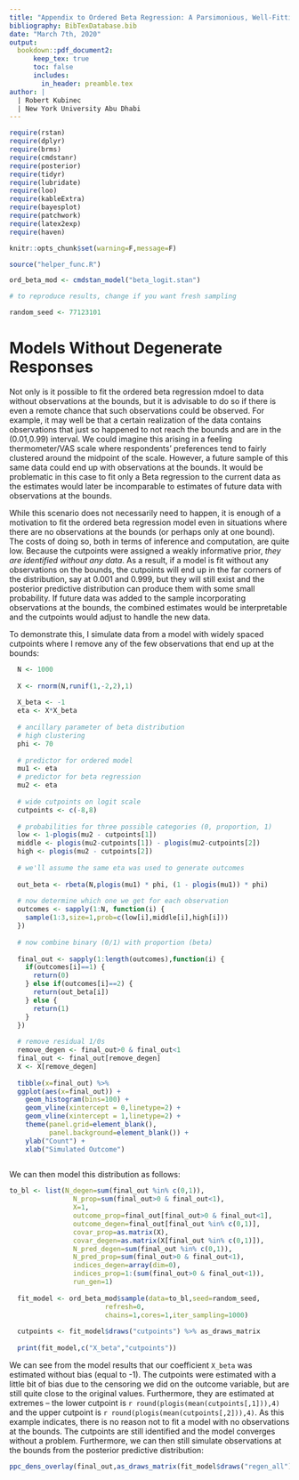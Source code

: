 ```yaml
---
title: "Appendix to Ordered Beta Regression: A Parsimonious, Well-Fitting Model for Survey Sliders and Visual Analog Scales"
bibliography: BibTexDatabase.bib
date: "March 7th, 2020"
output: 
  bookdown::pdf_document2:
      keep_tex: true
      toc: false
      includes:
        in_header: preamble.tex
author: |
  | Robert Kubinec
  | New York University Abu Dhabi
---
```


```r

require(rstan)
require(dplyr)
require(brms)
require(cmdstanr)
require(posterior)
require(tidyr)
require(lubridate)
require(loo)
require(kableExtra)
require(bayesplot)
require(patchwork)
require(latex2exp)
require(haven)

knitr::opts_chunk$set(warning=F,message=F)

source("helper_func.R")

ord_beta_mod <- cmdstan_model("beta_logit.stan")

# to reproduce results, change if you want fresh sampling

random_seed <- 77123101

```

# Models Without Degenerate Responses

Not only is it possible to fit the ordered beta regression mdoel to data without observations at the bounds, but it is advisable to do so if there is even a remote chance that such observations could be observed. For example, it may well be that a certain realization of the data contains observations that just so happened to not reach the bounds and are in the (0.01,0.99) interval. We could imagine this arising in a feeling thermometer/VAS scale where respondents' preferences tend to fairly clustered around the midpoint of the scale. However, a future sample of this same data could end up with observations at the bounds. It would be problematic in this case to fit only a Beta regression to the current data as the estimates would later be incomparable to estimates of future data with observations at the bounds.

While this scenario does not necessarily need to happen, it is enough of a motivation to fit the ordered beta regression model even in situations where there are no observations at the bounds (or perhaps only at one bound). The costs of doing so, both in terms of inference and computation, are quite low. Because the cutpoints were assigned a weakly informative prior, *they are identified without any data*. As a result, if a model is fit without any observations on the bounds, the cutpoints will end up in the far corners of the distribution, say at 0.001 and 0.999, but they will still exist and the posterior predictive distribution can produce them with some small probability. If future data was added to the sample incorporating observations at the bounds, the combined estimates would be interpretable and the cutpoints would adjust to handle the new data. 

To demonstrate this, I simulate data from a model with widely spaced cutpoints where I remove any of the few observations that end up at the bounds:

```r

  N <- 1000
  
  X <- rnorm(N,runif(1,-2,2),1)
  
  X_beta <- -1
  eta <- X*X_beta
  
  # ancillary parameter of beta distribution
  # high clustering
  phi <- 70
  
  # predictor for ordered model
  mu1 <- eta
  # predictor for beta regression
  mu2 <- eta
  
  # wide cutpoints on logit scale
  cutpoints <- c(-8,8)
  
  # probabilities for three possible categories (0, proportion, 1)
  low <- 1-plogis(mu2 - cutpoints[1])
  middle <- plogis(mu2-cutpoints[1]) - plogis(mu2-cutpoints[2])
  high <- plogis(mu2 - cutpoints[2])
  
  # we'll assume the same eta was used to generate outcomes
  
  out_beta <- rbeta(N,plogis(mu1) * phi, (1 - plogis(mu1)) * phi) 
  
  # now determine which one we get for each observation
  outcomes <- sapply(1:N, function(i) {
    sample(1:3,size=1,prob=c(low[i],middle[i],high[i]))
  })
  
  # now combine binary (0/1) with proportion (beta)
  
  final_out <- sapply(1:length(outcomes),function(i) {
    if(outcomes[i]==1) {
      return(0)
    } else if(outcomes[i]==2) {
      return(out_beta[i])
    } else {
      return(1)
    }
  })
  
  # remove residual 1/0s
  remove_degen <- final_out>0 & final_out<1
  final_out <- final_out[remove_degen]
  X <- X[remove_degen]
  
  tibble(x=final_out) %>% 
  ggplot(aes(x=final_out)) +
    geom_histogram(bins=100) +
    geom_vline(xintercept = 0,linetype=2) + 
    geom_vline(xintercept = 1,linetype=2) +
    theme(panel.grid=element_blank(),
          panel.background=element_blank()) +
    ylab("Count") +
    xlab("Simulated Outcome")
  
```

We can then model this distribution as follows:

```r
to_bl <- list(N_degen=sum(final_out %in% c(0,1)),
                N_prop=sum(final_out>0 & final_out<1),
                X=1,
                outcome_prop=final_out[final_out>0 & final_out<1],
                outcome_degen=final_out[final_out %in% c(0,1)],
                covar_prop=as.matrix(X),
                covar_degen=as.matrix(X[final_out %in% c(0,1)]),
                N_pred_degen=sum(final_out %in% c(0,1)),
                N_pred_prop=sum(final_out>0 & final_out<1),
                indices_degen=array(dim=0),
                indices_prop=1:(sum(final_out>0 & final_out<1)),
                run_gen=1)
  
  fit_model <- ord_beta_mod$sample(data=to_bl,seed=random_seed,
                        refresh=0,
                        chains=1,cores=1,iter_sampling=1000)
  
  cutpoints <- fit_model$draws("cutpoints") %>% as_draws_matrix
  
  print(fit_model,c("X_beta","cutpoints"))
```

We can see from the model results that our coefficient `X_beta` was estimated without bias (equal to -1). The cutpoints were estimated with a little bit of bias due to the censoring we did on the outcome variable, but are still quite close to the original values. Furthermore, they are estimated at extremes -- the lower cutpoint is `r round(plogis(mean(cutpoints[,1])),4)` and the upper cutpoint is `r round(plogis(mean(cutpoints[,2])),4)`. As this example indicates, there is no reason not to fit a model with no observations at the bounds. The cutpoints are still identified and the model converges without a problem. Furthermore, we can then still simulate observations at the bounds from the posterior predictive distribution:

```r
ppc_dens_overlay(final_out,as_draws_matrix(fit_model$draws("regen_all")))
```


